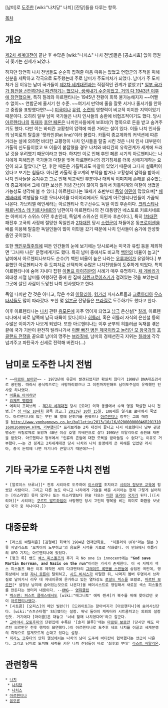 [남미]로 [[도주]]한 [wiki:"나치당" 나치] [잔당]들을 다루는 항목.

[[목차]]

= 개요 =
[[제2차 세계대전]]이 끝난 후 수많은 [wiki:"나치스" 나치 전범]들은 [공소시효] 없이 영원히 쫓기는 신세가 되었다.

하지만 당연히 나치 전범들도 순순히 잡혀줄 마음 따위는 없었고 연합군의 추적을 피해 신분을 세탁하고 각국으로 도주했는데 주로 남미가 주도피처가 되었다. 남미가 주 도피처가 된 이유는 남미 국가들이 [[제2차 세계대전]]과는 직접적인 관계가 없었고[* [[제2차 세계대전#s-5.1|일부 국가가 참전을 선언하거나 파견하기는 했으나, 생색내기 수준이었고, 거의 다 1943년 이후에 참전했으며]], 특히 칠레와 아르헨티나는 1945년 전황이 회복 불가능해지자 ~~어쩔 수 없이~~ 연합군에 줄서기 한 수준. ~~여기서 만약에 줄을 잘못 서거나 줄서기를 안하고 중립을 표방했다면?~~] [[미국]]이나 [[유럽]], [[소련]]의 영향력이 비교적 미미한 지역이었기 때문이다. 오히려 일부 남미 국가들은 나치 인사들의 송환에 비협조적이기도 했다. 당시 [[아르헨티나]]의 [[독재자]] [[후안 페론]]은 나치인사들에게 보호비(?) 명목으로 돈을 받고 숨겨주기도 했다. 다만 이는 바티칸 교황청의 압력에 따른 거라는 설이 있다. 이들 나치 인사들의 남미로의 탈출을 '렛라인(Rat line)'이라 불렀다. 카톨릭 종교계와의 커넥션에 따른 거라는 설에 의하면 바티칸 교황청이 나치 인사들을 탈출 시킨 것은 나치 인사 대부분이 가톨릭 신도들이었고 또 이들이 붙잡혔을 경우 나치와 바티칸의 유착관계가 세계에 드러날 것을 우려했기 때문이라고 한다. 하지만 이로 인해 후안 페론 시기의 아르헨티나는 나치에게 피해입은 국가들과 마찰을 빚어 아르헨티나의 경기침체를 더욱 심해지게하는 요인이 되고 말았다.[* 단, 후안 페론은 가톨릭과도 마찰이 있었기 때문에 그다지 설득력이 있다고 보기는 힘들다. 아니면 카톨릭 종교계의 부탁을 받거나 교황청의 압력을 받아서 나치 인사들을 숨겨주고 그로 인해 외교적인 부분이나 대외적 이미지에 손해를 감수했는데 종교계에서 그에 대한 보상은 커녕 간섭이 끊이지 않아서 카톨릭계와 마찰이 생겼을 가능성도 생각해 볼 수 있다.]
아르헨티나는 19세기 초반부터 [[독일]] [[이민]]이 많았으며[* [[체 게바라]]의 여행담을 다룬 모터사이클 다이어리에서도 독일계 아르헨티나인들이 가끔씩 나온다. 가브리엘 에인세라는 아르헨티나 축구선수도 독일 이민 후손이다. [[크리스티나 페르난데스 데 키르치네르]]의 남편이자 아르헨티나의 전 대통령인 네스토르 키르치네르는 아버지가 스위스 이민 후손인데, 독일계 스위스인 이민자 후손이다.], 특히 [[1차대전]] 패전후 고국의 사정에 절망한 독일인과 [[2차대전]] 당시 [[소련군]]이 쳐들어온 동[[프로이센]]을 배를 이용해 탈출한 독일인들이 많이 이민을 갔기 때문에 나치 인사들이 숨기에 안성맞춤인 곳이었다.

또한 [[백인우월주의]]에 찌든 인간들의 눈에 보기에는 당시로써는 미국과 유럽 등을 제외하면 '그나마 나은' 문명세계기도 했다. 특히 남미 중에서도 비교적 [[백인]]의 비율이 높고[* 남미에서 아르헨티나보다도 순수(?) 백인 비율이 높은 나라는 [[우루과이]]가 유일하다.] 부유했던 아르헨티나가 주 도피처로 선택되어 수많은 나치전범들이 도주하게 되었다. 특히 아르헨티나에 숨어 지내다 잡힌 [[아돌프 아이히만]]의 사례가 매우 유명하다. [[체 게바라]]가 의대생 시절 남미를 여행하던 중에 한 집에 [[하켄크로이츠]]기가 걸려있는 것을 보았는데 그곳에 살던 사람이 도망친 나치 인사였다고 한다.

독일 나치만 간 것은 아니고, 많은 수의 [[이탈리아]], [[헝가리]] 파시스트들과 [[크로아티아]] [[우스타샤]]들도 많이 따라갔다. 또한 몇 [[일본군]] 잔당들은 [[브라질]]로 도주하기도 했다고 한다.

이후 아르헨티나는 [[나치]] 관련 [[음모론]]에 자주 엮이게 되었고 [[남극]] 은신설[* [[칠레]], 아르헨티나에서 바로 남쪽에 남극 대륙이 있다.]이나 [[히틀러]], 혹은 히틀러 자식의 은신설 등의 수많은 이야기가 나오게 되었다. 또한 아르헨티나는 이후 군부의 히틀러급 독재를 겪은 끝에 국가 기반이 완전히 털려나가서 [[영국|이빨 빠진 병든 제국이라고 놀리던 모 왕국]]과의 [[포클랜드 전쟁]]을 끝으로 남미의 맹주는 [[브라질]]에, 남미의 경제선진국 지위는 [[칠레]]에 각각 넘겨주고 파탄국가 신세로 전락해 버린다(...)
= 남미로 도주한 나치 전범 =
 * ~~[[마르틴 보어만]]~~ - 1972년에 유골이 발견되었지만 확실치 않다가 1998년 DNA대조검사로 공인됨. 따라서 공식적으로는 사망처리였으나 그 이전까지만해도 남미도주설이 유력했던 인사중 하나였다.  
 * [[아돌프 아이히만]]
 * [[요제프 멩겔레]]
 * 에리히 프리브케 - [[제2차 세계대전]] 당시 [로마] 외곽 동굴에서 수백 명을 학살한 나치 전범.[* [[성 비오 10세회#s-2|성 비오 10세회]] 항목 참고.] [[2013년]] [[10월 15일]], 100세를 일기로 로마에서 죽었다. 아르헨티나에 있는 부인 묘 옆에 묻히기를 원했으나 [[아르헨티나]] 정부는 그의 매장을 [[http://www.yonhapnews.co.kr/bulletin/2013/10/16/0200000000AKR20131016002600094.HTML 거부했다]][* 프리브케는 2차 대전이 끝나고 나서 아르헨티나 남부 관광명소인 바릴로체로 도망쳐 40년 이상 호텔 지배인으로 살다 1995년 이탈리아로 송환돼 재판을 받았다. 아르헨티나 정부에서 "인류의 존엄에 대한 모욕을 받아들일 수 없다"는 이유로 거부했다.~~는 건 핑계고 2차세계대전 당시 나치와 나치 동맹에게 큰 피해를 입었던 러시아, 중국 눈밖에 나면 자기나라 큰일나기 때문에?~~]
= 기타 국가로 도주한 나치 전범 =
 * [알로이스 브루너][* 전후 시리아로 도주하여 [[이스라엘]] 조지라고 [[적의 적은 나의 친구|시리아 정보부 교육에]] 힘썼던 사람이다. 그리고 다른 놈도 아니고 나치에게 기술을 배운 시리아는 현재 그렇게 싫어하는 [이스라엘] 못지 않거나 또는 이스라엘보다 한술 더뜨는 [[2011년 시리아 민주화 운동|미친]] [[시리아 내전|또라이]] [[하마 학살|국가]]가 된다.]([시리아][* 시리아는 [[쿠르트 발트하임]]이 사망했던 당시 고인의 명복을 비는 의미로 화환을 보냈던 국가 중 하나이다.])
= 대중문화 =
 * [라스트 바탈리온] [김형배] 화백의 1984년 연재만화로,  "히틀러와 UFO"라는 일본 3류 저널리스트 '오치아이 노부히코'의 음모론 서적을 기초로 작화했다. 이 만화에서 히틀러의 UFO 기지는 아르헨티나에 있었다.
 * [펑크 록] 밴드 [[섹스 피스톨즈]]의 후기 곡 No one is innocent에는 '''"God save Martin Borrman, and Nazis on the run"'''이라는 가사가 존재한다. 이 곡 자체가 섹스 피스톨즈 해산 이후 제작된 세미 다큐멘터리 [[그레이트 록앤롤 스윈들]]에 삽입된 곡인데, 영화상에서 보컬 [[쟈니 로튼]]이 탈퇴하고, [[시드 비셔스]]가 이탈한 뒤, 나머지 멤버 두명이서 브라질로 날아가서 리우 데 자네이루에 은거하고 있는 열차강도 [[로널드 빅스]]를 보컬로, [[마르틴 보르만]][* 설정상 남미에 숨어있는것으로 나온다]을 베이시스트로 영입해서 새로운 섹스 피스톨즈를 만든다는 엉터리 내용이다. --[[OMG]]-- [http://www.youtube.com/watch?v=Tk1osVnYt0s 영화클립]
 * [[엑스맨: 퍼스트 클래스]]에서도 [wiki:"매그니토" 에릭 렌셔]가 복수를 위해 찾아갔던 곳이 [[아르헨티나]]였다.
 * [시트콤] [오피스]의 메인 빌런(?) [드와이트]는 할아버지가 [아르헨티나]에 숨어사신단다. [wiki:"슈츠슈타펠" SS]였다는 설정. 워낙 돌아이 캐릭터라 시트콤치고는 의외의 설정인듯. 거기에다 [마이클]은 대놓고 '너네 할매 나치였다며'라고 갈군다.
 * [[고바야시 모토후미]]의 단편집에 수록된 '[솔저 블루]'에는 [[마르틴 보르만]] (당시만 해도 마르틴 보르만은 전후 행적이 묘연했다.)이 아르헨티나로 도주후 네오 나치를 이끌고 세계분쟁의 흑막으로 알게모르게 손대고 있다는 설정.
 * [[히라노 코우타]]의 만화 [[헬싱]]에서는 나치의 남미 도주에 [[바티칸]]이 협력했다는 언급이 나온다. 그리고 남미로 도피해 세력을 키운 나치 잔당들이 바로 '최후의 부대' [[라스트 바탈리온]].
= 관련항목 =
 * [[나치]]
  * [[나치당]]
  * [[나치스]]
 * [[아르헨티나]]
 * [[음모론]]
